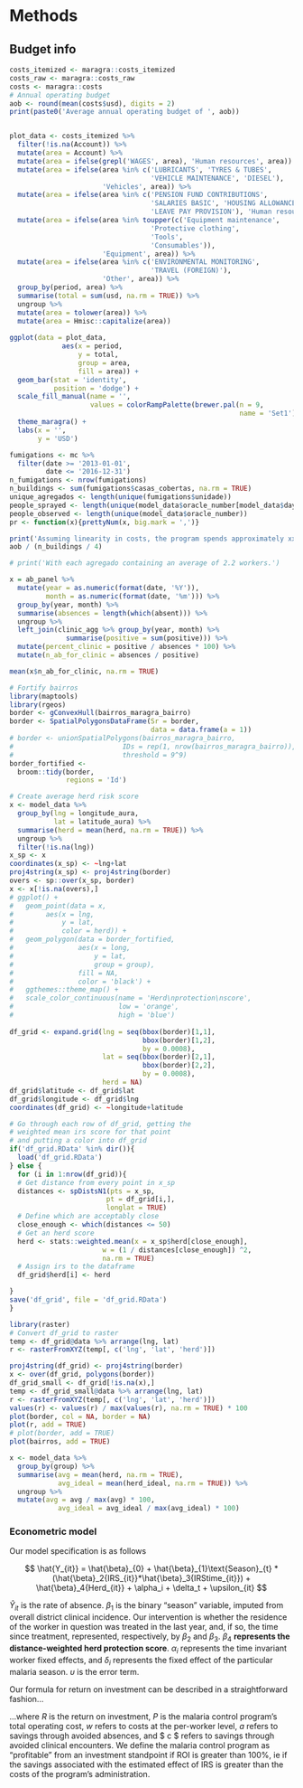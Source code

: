 
# Methods

## Budget info

```r
costs_itemized <- maragra::costs_itemized
costs_raw <- maragra::costs_raw
costs <- maragra::costs
# Annual operating budget
aob <- round(mean(costs$usd), digits = 2)
print(paste0('Average annual operating budget of ', aob))


plot_data <- costs_itemized %>%
  filter(!is.na(Account)) %>%
  mutate(area = Account) %>%
  mutate(area = ifelse(grepl('WAGES', area), 'Human resources', area)) %>%
  mutate(area = ifelse(area %in% c('LUBRICANTS', 'TYRES & TUBES',
                                   'VEHICLE MAINTENANCE', 'DIESEL'),
                       'Vehicles', area)) %>%
  mutate(area = ifelse(area %in% c('PENSION FUND CONTRIBUTIONS',
                                   'SALARIES BASIC', 'HOUSING ALLOWANCE',
                                   'LEAVE PAY PROVISION'), 'Human resources', area)) %>%
  mutate(area = ifelse(area %in% toupper(c('Equipment maintenance',
                                   'Protective clothing',
                                   'Tools',
                                   'Consumables')),
                       'Equipment', area)) %>%
  mutate(area = ifelse(area %in% c('ENVIRONMENTAL MONITORING',
                                   'TRAVEL (FOREIGN)'),
                       'Other', area)) %>%
  group_by(period, area) %>%
  summarise(total = sum(usd, na.rm = TRUE)) %>%
  ungroup %>%
  mutate(area = tolower(area)) %>%
  mutate(area = Hmisc::capitalize(area))
  
ggplot(data = plot_data,
             aes(x = period,
                 y = total,
                 group = area,
                 fill = area)) +
  geom_bar(stat = 'identity',
           position = 'dodge') +
  scale_fill_manual(name = '',
                    values = colorRampPalette(brewer.pal(n = 9,
                                                         name = 'Set1'))(length(unique(plot_data$area)))) +
  theme_maragra() +
  labs(x = '',
       y = 'USD')

fumigations <- mc %>%
  filter(date >= '2013-01-01',
         date <= '2016-12-31')
n_fumigations <- nrow(fumigations)
n_buildings <- sum(fumigations$casas_cobertas, na.rm = TRUE)
unique_agregados <- length(unique(fumigations$unidade))
people_sprayed <- length(unique(model_data$oracle_number[model_data$days_since != 'Never']))
people_observed <- length(unique(model_data$oracle_number))
pr <- function(x){prettyNum(x, big.mark = ',')}

print('Assuming linearity in costs, the program spends approximately xxx per building sprayed.') 
aob / (n_buildings / 4)

# print('With each agregado containing an average of 2.2 workers.')

x = ab_panel %>%
  mutate(year = as.numeric(format(date, '%Y')),
         month = as.numeric(format(date, '%m'))) %>%
  group_by(year, month) %>%
  summarise(absences = length(which(absent))) %>%
  ungroup %>%
  left_join(clinic_agg %>% group_by(year, month) %>% 
              summarise(positive = sum(positive))) %>%
  mutate(percent_clinic = positive / absences * 100) %>%
  mutate(n_ab_for_clinic = absences / positive)

mean(x$n_ab_for_clinic, na.rm = TRUE)
```

```r
# Fortify bairros
library(maptools)
library(rgeos)
border <- gConvexHull(bairros_maragra_bairro)
border <- SpatialPolygonsDataFrame(Sr = border,
                                   data = data.frame(a = 1))
# border <- unionSpatialPolygons(bairros_maragra_bairro, 
#                           IDs = rep(1, nrow(bairros_maragra_bairro)),
#                           threshold = 9^9)
border_fortified <- 
  broom::tidy(border,
              regions = 'Id')

# Create average herd risk score
x <- model_data %>%
  group_by(lng = longitude_aura,
           lat = latitude_aura) %>%
  summarise(herd = mean(herd, na.rm = TRUE)) %>%
  ungroup %>%
  filter(!is.na(lng))
x_sp <- x
coordinates(x_sp) <- ~lng+lat   
proj4string(x_sp) <- proj4string(border)
overs <- sp::over(x_sp, border)
x <- x[!is.na(overs),]
# ggplot() +
#   geom_point(data = x,
#        aes(x = lng,
#            y = lat,
#            color = herd)) +
#   geom_polygon(data = border_fortified,
#                aes(x = long,
#                    y = lat,
#                    group = group),
#                fill = NA,
#                color = 'black') +
#   ggthemes::theme_map() +
#   scale_color_continuous(name = 'Herd\nprotection\nscore',
#                          low = 'orange',
#                          high = 'blue')
  
df_grid <- expand.grid(lng = seq(bbox(border)[1,1],
                                 bbox(border)[1,2],
                                 by = 0.0008),
                       lat = seq(bbox(border)[2,1],
                                 bbox(border)[2,2],
                                 by = 0.0008),
                       herd = NA)
df_grid$latitude <- df_grid$lat
df_grid$longitude <- df_grid$lng
coordinates(df_grid) <- ~longitude+latitude

# Go through each row of df_grid, getting the 
# weighted mean irs score for that point
# and putting a color into df_grid
if('df_grid.RData' %in% dir()){
  load('df_grid.RData')
} else {
  for (i in 1:nrow(df_grid)){
  # Get distance from every point in x_sp
  distances <- spDistsN1(pts = x_sp,
                        pt = df_grid[i,],
                        longlat = TRUE)
  # Define which are acceptably close
  close_enough <- which(distances <= 50)
  # Get an herd score
  herd <- stats::weighted.mean(x = x_sp$herd[close_enough],
                       w = (1 / distances[close_enough]) ^2,
                       na.rm = TRUE)
  # Assign irs to the dataframe
  df_grid$herd[i] <- herd

}
save('df_grid', file = 'df_grid.RData')
}

library(raster)
# Convert df_grid to raster
temp <- df_grid@data %>% arrange(lng, lat)
r <- rasterFromXYZ(temp[, c('lng', 'lat', 'herd')])

proj4string(df_grid) <- proj4string(border)
x <- over(df_grid, polygons(border))
df_grid_small <- df_grid[!is.na(x),]
temp <- df_grid_small@data %>% arrange(lng, lat)
r <- rasterFromXYZ(temp[, c('lng', 'lat', 'herd')])
values(r) <- values(r) / max(values(r), na.rm = TRUE) * 100
plot(border, col = NA, border = NA)
plot(r, add = TRUE)
# plot(border, add = TRUE)
plot(bairros, add = TRUE)
```

```r
x <- model_data %>%
  group_by(group) %>%
  summarise(avg = mean(herd, na.rm = TRUE),
            avg_ideal = mean(herd_ideal, na.rm = TRUE)) %>%
  ungroup %>%
  mutate(avg = avg / max(avg) * 100,
            avg_ideal = avg_ideal / max(avg_ideal) * 100)
```

### Econometric model


Our model specification is as follows


$$
\hat{Y_{it}} = \hat{\beta}_{0} +  \hat{\beta}_{1}\text{Season}_{t} * (\hat{\beta}_2{IRS_{it}}*\hat{\beta}_3{IRStime_{it}}) +  \hat{\beta}_4{Herd_{it}} +  \alpha_i + \delta_t + \upsilon_{it}
$$

$\hat{Y}_{it}$ is the rate of absence. $\beta_{1}$ is the binary "season" variable, imputed from overall district clinical incidence. Our intervention is whether the residence of the worker in question was treated in the last year, and, if so, the time since treatment, represented, respectively, by $\beta_{2}$ and $\beta_{3}$. $\beta_{4}$ **represents the distance-weighted herd protection score**. $\alpha_i$ represents the time invariant worker fixed effects, and $\delta_i$ represents the fixed effect of the particular malaria season. $\upsilon$ is the error term.

Our formula for return on investment can be described in a straightforward fashion...


\begin{center}
$R = \dfrac{P_{w} - S_{wa} - S_{wc}}{P_{w}}$

\end{center}

...where $R$ is the return on investment, $P$ is the malaria control program's total operating cost, $w$ refers to costs at the per-worker level, $a$ refers to savings through avoided absences, and $ c $ refers to savings through avoided clinical encounters. We define the malaria control program as "profitable" from an investment standpoint if ROI is greater than 100%, ie if the savings associated with the estimated effect of IRS is greater than the costs of the program's administration. 



\newpage

